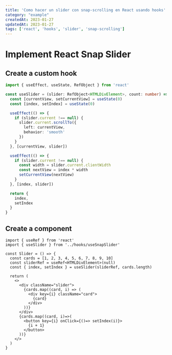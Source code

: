 ```yaml
---
title: 'Como hacer un slider con snap-scrolling en React usando hooks'
category: "example"
createdAt: 2023-01-27
updatedAt: 2023-01-27
tags: ['react', 'hooks', 'slider', 'snap-scrolling']
---
```


# Implement React Snap Slider

## Create a custom hook

```ts title="hooks/useSnapSlider.ts"
import { useEffect, useState, RefObject } from 'react'

const useSlider = (slider: RefObject<HTMLDivElement>, count: number) => {
  const [currentView, setCurrentView] = useState(0)
  const [index, setIndex] = useState(0)

  useEffect(() => {
    if (slider.current !== null) {
      slider.current.scrollTo({
        left: currentView,
        behavior: 'smooth'
      })
    }
  }, [currentView, slider])

  useEffect(() => {
    if (slider.current !== null) {
      const width = slider.current.clientWidth
      const nextView = index * width
      setCurrentView(nextView)
    }
  }, [index, slider])

  return {
    index,
    setIndex
  }
}
```

## Create a component

```tsx title="components/SnapSlider.tsx"
import { useRef } from 'react'
import { useSlider } from '../hooks/useSnapSlider'

const Slider = () => {
  const cards = [1, 2, 3, 4, 5, 6, 7, 8, 9, 10]
  const sliderRef = useRef<HTMLDivElement>(null)
  const { index, setIndex } = useSlider(sliderRef, cards.length)

  return (
    <>
      <div className="slider">
        {cards.map((card, i) => (
          <div key={i} className="card">
            {card}
          </div>
        ))}
      </div>
      {cards.map((card, i)=>(
        <button key={i} onClick={()=> setIndex(i)}>
          {i + 1}
        </button>
      ))}
    </>
  )
}
```